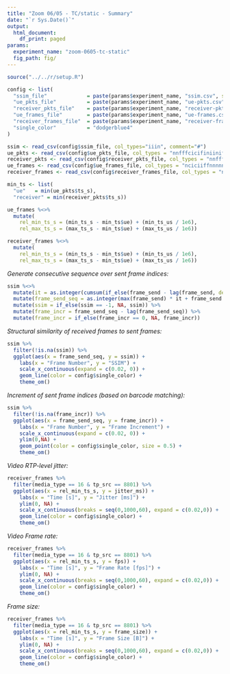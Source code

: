 ```yaml
---
title: "Zoom 06/05 - TC/static - Summary"
date: "`r Sys.Date()`"
output:
  html_document:
    df_print: paged
params:
  experiment_name: "zoom-0605-tc-static"
  fig_path: fig/
---
```


```R
source("../../r/setup.R")

config <- list(
  "ssim_file"             = paste(params$experiment_name, "ssim.csv", sep = "-"),
  "ue_pkts_file"          = paste(params$experiment_name, "ue-pkts.csv", sep = "-"),
  "receiver_pkts_file"    = paste(params$experiment_name, "receiver-pkts.csv", sep = "-"),
  "ue_frames_file"        = paste(params$experiment_name, "ue-frames.csv", sep = "-"),
  "receiver_frames_file"  = paste(params$experiment_name, "receiver-frames.csv", sep = "-"),
  "single_color"          = "dodgerblue4"
)

```

```r
ssim <- read_csv(config$ssim_file, col_types="iiin", comment="#")
ue_pkts <- read_csv(config$ue_pkts_file, col_types = "nnfffcicifiniiniff")
receiver_pkts <- read_csv(config$receiver_pkts_file, col_types = "nnfffcicifiniiniff")
ue_frames <- read_csv(config$ue_frames_file, col_types = "nciciiffnnnnniiiin")
receiver_frames <- read_csv(config$receiver_frames_file, col_types = "nciciiffnnnnniiiin")
```

```r
min_ts <- list(
  "ue"   = min(ue_pkts$ts_s),
  "receiver" = min(receiver_pkts$ts_s))

ue_frames %<>%
  mutate(
    rel_min_ts_s = (min_ts_s - min_ts$ue) + (min_ts_us / 1e6),
    rel_max_ts_s = (max_ts_s - min_ts$ue) + (max_ts_us / 1e6))

receiver_frames %<>%
  mutate(
    rel_min_ts_s = (min_ts_s - min_ts$ue) + (min_ts_us / 1e6),
    rel_max_ts_s = (max_ts_s - min_ts$ue) + (max_ts_us / 1e6))
```

*Generate consecutive sequence over sent frame indices:*

```r
ssim %<>%
  mutate(it = as.integer(cumsum(if_else(frame_send - lag(frame_send, default = 0) < -100, 1, 0)))) %>%
  mutate(frame_send_seq = as.integer(max(frame_send) * it + frame_send + if_else(it > 0, 1, 0))) %>%
  mutate(ssim = if_else(ssim == -1, NA, ssim)) %>%
  mutate(frame_incr = frame_send_seq - lag(frame_send_seq)) %>%
  mutate(frame_incr = if_else(frame_incr == 0, NA, frame_incr))
```

*Structural similarity of received frames to sent frames:*

```r
ssim %>%
  filter(!is.na(ssim)) %>%
  ggplot(aes(x = frame_send_seq, y = ssim)) +
    labs(x = "Frame Number", y = "SSIM") +
    scale_x_continuous(expand = c(0.02, 0)) +
    geom_line(color = config$single_color) +
    theme_om()
```

*Increment of sent frame indices (based on barcode matching):*

```r
ssim %>%
  filter(!is.na(frame_incr)) %>%
  ggplot(aes(x = frame_send_seq, y = frame_incr)) +
    labs(x = "Frame Number", y = "Frame Increment") +
    scale_x_continuous(expand = c(0.02, 0)) +
    ylim(0,NA) +
    geom_point(color = config$single_color, size = 0.5) +
    theme_om()
```

*Video RTP-level jitter:*

```r
receiver_frames %>%
  filter(media_type == 16 & tp_src == 8801) %>%
  ggplot(aes(x = rel_min_ts_s, y = jitter_ms)) +
    labs(x = "Time [s]", y = "Jitter [ms]") +
    ylim(0, NA) +
    scale_x_continuous(breaks = seq(0,1000,60), expand = c(0.02,0)) +
    geom_line(color = config$single_color) +
    theme_om()
```

*Video Frame rate:*

```r
receiver_frames %>%
  filter(media_type == 16 & tp_src == 8801) %>%
  ggplot(aes(x = rel_min_ts_s, y = fps)) +
    labs(x = "Time [s]", y = "Frame Rate [fps]") +
    ylim(0, NA) +
    scale_x_continuous(breaks = seq(0,1000,60), expand = c(0.02,0)) +
    geom_line(color = config$single_color) +
    theme_om()
```

*Frame size:*

```r
receiver_frames %>%
  filter(media_type == 16 & tp_src == 8801) %>%
  ggplot(aes(x = rel_min_ts_s, y = frame_size)) +
    labs(x = "Time [s]", y = "Frame Size [B]") +
    ylim(0, NA) +
    scale_x_continuous(breaks = seq(0,1000,60), expand = c(0.02,0)) +
    geom_line(color = config$single_color) +
    theme_om()
```
